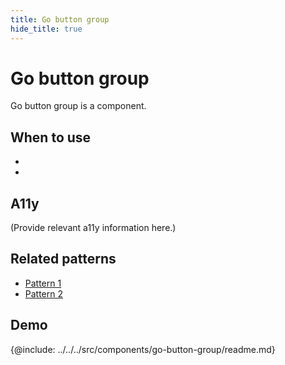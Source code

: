 ```yaml
---
title: Go button group
hide_title: true
---
```



# Go button group

<!-- Description -->

Go button group is a component.

## When to use

-
-

## A11y

(Provide relevant a11y information here.)

## Related patterns

<!-- Patterns that uses this component -->

- [Pattern 1](#pattern-1)
- [Pattern 2](#pattern-2)

<!-- Demos, tips, variations, use cases -->

## Demo

<Demo code={demoSource} />

<!-- API -->

{@include: ../../../src/components/go-button-group/readme.md}
